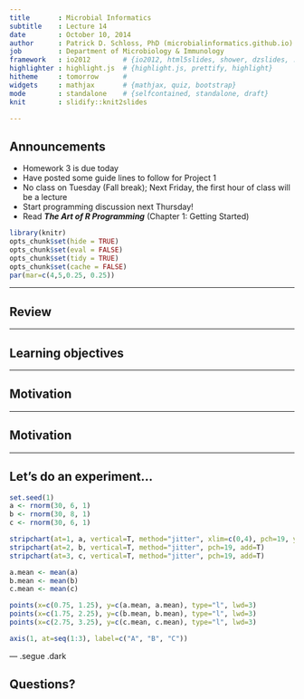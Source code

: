 ```yaml
--- 
title       : Microbial Informatics
subtitle    : Lecture 14
date        : October 10, 2014
author      : Patrick D. Schloss, PhD (microbialinformatics.github.io)
job         : Department of Microbiology & Immunology
framework   : io2012        # {io2012, html5slides, shower, dzslides, ...}
highlighter : highlight.js  # {highlight.js, prettify, highlight}
hitheme     : tomorrow      # 
widgets     : mathjax       # {mathjax, quiz, bootstrap}
mode        : standalone    # {selfcontained, standalone, draft}
knit        : slidify::knit2slides

--- 
```


## Announcements
* Homework 3 is due today
* Have posted some guide lines to follow for Project 1
* No class on Tuesday (Fall break); Next Friday, the first hour of class will be a lecture
* Start programming discussion next Thursday!
* Read ***The Art of R Programming*** (Chapter 1: Getting Started)


```r
library(knitr)
opts_chunk$set(hide = TRUE)
opts_chunk$set(eval = FALSE)
opts_chunk$set(tidy = TRUE)
opts_chunk$set(cache = FALSE)
par(mar=c(4,5,0.25, 0.25))
```

---

## Review



---

## Learning objectives

---

## Motivation  



---

## Motivation  

---

## Let's do an experiment...


```r
set.seed(1)
a <- rnorm(30, 6, 1)
b <- rnorm(30, 8, 1)
c <- rnorm(30, 6, 1)

stripchart(at=1, a, vertical=T, method="jitter", xlim=c(0,4), pch=19, ylim=c(0,max(a,b,c)), ylab="L. acidophilus (log CFUs/g)")
stripchart(at=2, b, vertical=T, method="jitter", pch=19, add=T)
stripchart(at=3, c, vertical=T, method="jitter", pch=19, add=T)

a.mean <- mean(a)
b.mean <- mean(b)
c.mean <- mean(c)

points(x=c(0.75, 1.25), y=c(a.mean, a.mean), type="l", lwd=3)
points(x=c(1.75, 2.25), y=c(b.mean, b.mean), type="l", lwd=3)
points(x=c(2.75, 3.25), y=c(c.mean, c.mean), type="l", lwd=3)

axis(1, at=seq(1:3), label=c("A", "B", "C"))

```


--- .segue .dark

## Questions?
